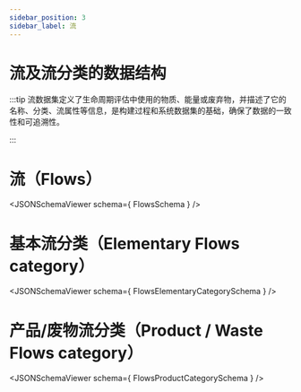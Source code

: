 ```yaml
---
sidebar_position: 3
sidebar_label: 流
---
```



流及流分类的数据结构
========================

:::tip
流数据集定义了生命周期评估中使用的物质、能量或废弃物，​并描述了它的名称、分类、流属性等信息，是构建过程和系统数据集的基础，确保了数据的一致性和可追溯性。

:::

# 流（Flows）
<JSONSchemaViewer schema={ FlowsSchema } />

# 基本流分类（Elementary Flows category）
<JSONSchemaViewer schema={ FlowsElementaryCategorySchema } />

# 产品/废物流分类（Product / Waste Flows category）
<JSONSchemaViewer schema={ FlowsProductCategorySchema } />
